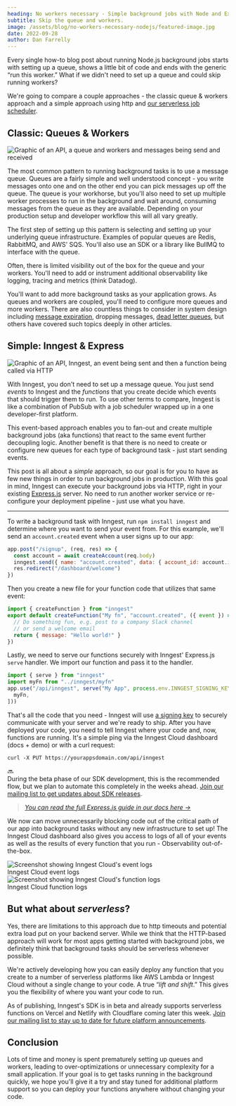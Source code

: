 ```yaml
---
heading: No workers necessary - Simple background jobs with Node and Express
subtitle: Skip the queue and workers.
image: /assets/blog/no-workers-necessary-nodejs/featured-image.jpg
date: 2022-09-28
author: Dan Farrelly
---
```


Every single how-to blog post about running Node.js background jobs starts with setting up a queue, shows a little bit of code and ends with the generic “run this worker.” What if we didn't need to set up a queue and could skip running workers?

We're going to compare a couple approaches - the classic queue & workers approach and a simple approach using http and [our serverless job scheduler](/blog/modern-serverless-job-scheduler).

## Classic: Queues & Workers

![Graphic of an API, a queue and workers and messages being send and received](/assets/blog/no-workers-necessary-nodejs/queue-and-workers.png)

The most common pattern to running background tasks is to use a message queue. Queues are a fairly simple and well understood concept - you write messages onto one and on the other end you can pick messages up off the queue. The queue is your workhorse, but you'll also need to set up multiple worker processes to run in the background and wait around, consuming messages from the queue as they are available. Depending on your production setup and developer workflow this will all vary greatly.

The first step of setting up this pattern is selecting and setting up your underlying queue infrastructure. Examples of popular queues are Redis, RabbitMQ, and AWS' SQS. You'll also use an SDK or a library like BullMQ to interface with the queue.

Often, there is limited visibility out of the box for the queue and your workers. You'll need to add or instrument additional observability like logging, tracing and metrics (think Datadog).

You'll want to add more background tasks as your application grows. As queues and workers are coupled, you'll need to configure more queues and more workers. There are also countless things to consider in system design including [message expiration](https://medium.com/event-driven-utopia/message-expiration-pattern-explained-fdaf2c10d2de), dropping messages, [dead letter queues](https://www.rabbitmq.com/dlx.html), but others have covered such topics deeply in other articles.

## Simple: Inngest & Express

![Graphic of an API, Inngest, an event being sent and then a function being called via HTTP](/assets/blog/no-workers-necessary-nodejs/inngest-http.png)


With Inngest, you don't need to set up a message queue. You just send *events* to Inngest and the *functions* that you create decide which events that should trigger them to run. To use other terms to compare, Inngest is like a combination of PubSub with a job scheduler wrapped up in a one developer-first platform.

This event-based approach enables you to fan-out and create multiple background jobs (aka functions) that react to the same event further decoupling logic. Another benefit is that there is no need to create or configure new queues for each type of background task - just start sending events.

This post is all about a *simple* approach, so our goal is for you to have as few new things in order to run background jobs in production. With this goal in mind, Inngest can execute your background jobs via HTTP, right in your existing [Express.js](https://expressjs.com/) server. No need to run another worker service or re-configure your deployment pipeline - just use what you have.

---

To write a background task with Inngest, run `npm install inngest` and determine where you want to send your event from. For this example, we'll send an `account.created` event when a user signs up to our app:

```js
app.post("/signup", (req, res) => {
  const account = await createAccount(req.body)
  inngest.send({ name: "account.created", data: { account_id: account.id } })
  res.redirect("/dashboard/welcome")
})
```

Then you create a new file for your function code that utilizes that same event:

```js
import { createFunction } from "inngest"
export default createFunction("My fn", "account.created", ({ event }) => {
  // Do something fun, e.g. post to a company Slack channel
  // or send a welcome email
  return { message: "Hello world!" }
})
```

Lastly, we need to serve our functions securely with Inngest' Express.js `serve` handler. We import our function and pass it to the handler.

```js
import { serve } from "inngest"
import myFn from "../inngest/myfn"
app.use("/api/inngest", serve("My App", process.env.INNGEST_SIGNING_KEY, [
  myFn,
]))
```

That's all the code that you need - Inngest will use [a signing key](https://app.inngest.com/secrets) to securely communicate with your server and we're ready to ship. After you have deployed your code, you need to tell Inngest where your code and, now, functions are running. It's a simple ping via the Inngest Cloud dashboard (docs + demo) or with a curl request:

```shell
curl -X PUT https://yourappsdomain.com/api/inngest
```

<aside className="flex flex-row gap-4 items-center">
  <div>
    🔜
  </div><div>During the beta phase of our SDK development, this is the recommended flow, but we plan to automate this completely in the weeks ahead. <a href="https://eepurl.com/hI3dCr">Join our mailing list to get updates about SDK releases</a>.</div>
</aside>

> _[You can read the full Express.js guide in our docs here →](/docs/frameworks/express?ref=blog-no-workers-necessary)_

We now can move unnecessarily blocking code out of the critical path of our app into background tasks without any new infrastructure to set up! The Inngest Cloud dashboard also gives you access to logs of all of your events as well as the results of every function that you run - Observability out-of-the-box.

<div className="blog-image-container:2">
  <fig>
    <img
      src="/assets/blog/no-workers-necessary-nodejs/screenshot-event-logs.png"
      alt="Screenshot showing Inngest Cloud's event logs"
      className="rounded-sm"
      style={{ marginBottom: "0.5rem"}}
    />
    <figcaption className="text-xs text-center italic">
      Inngest Cloud event logs
    </figcaption>
  </fig>
  <fig>
    <img
      src="/assets/blog/no-workers-necessary-nodejs/screenshot-function-logs.png"
      alt="Screenshot showing Inngest Cloud's function logs"
      className="rounded-sm"
      style={{ marginBottom: "0.5rem"}}
    />
    <figcaption className="text-xs text-center italic">
      Inngest Cloud function logs
    </figcaption>
  </fig>
</div>

## But what about *serverless*?

Yes, there are limitations to this approach due to http timeouts and potential extra load put on your backend server. While we think that the HTTP-based approach will work for most apps getting started with background jobs, we definitely think that background tasks should be serverless whenever possible.

We're actively developing how you can easily deploy any function that you create to a number of serverless platforms like AWS Lambda or Inngest Cloud without a single change to your code. A true “*lift and shift*.” This gives you the flexibility of where you want your code to run.

As of publishing, Inngest's SDK is in beta and already supports serverless functions on Vercel and Netlify with Cloudflare coming later this week. [Join our mailing list to stay up to date for future platform announcements](https://eepurl.com/hI3dCr).

## Conclusion

Lots of time and money is spent prematurely setting up queues and workers, leading to over-optimizations or unnecessary complexity for a small application. If your goal is to get tasks running in the background quickly, we hope you'll give it a try and stay tuned for additional platform support so you can deploy your functions anywhere without changing your code.